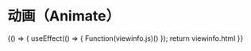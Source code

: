 
# 动画（Animate）
<Meta title="基础控件/动画(Animate)" />

<Canvas>
    <Story name="通用" height="150px" parameters={{ docs: { source: { code:`${viewinfo.html}` }}}}>
    {() => {
        useEffect(() => {
            Function(viewinfo.js)()
        });
        return viewinfo.html
    }}  
    </Story>
</Canvas>